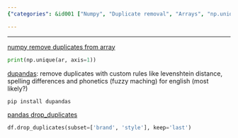 ```yaml
---
{"categories": &id001 ["Numpy", "Duplicate removal", "Arrays", "np.unique()", "Pandas", "Drop_duplicates", "Dupandas"], "category": "Numpy", "date": "2022-09-17 06:49:15", "description": "This article explains how to remove duplicates from numpy arrays using np.unique(). Additionally, it provides resources on dupandas for custom rules and the pandas drop_duplicates function.", "tags": *id001, "title": "Numpy And Pandas Deduplication"}

---
```


------

[numpy remove duplicates from array](https://datascienceparichay.com/article/numpy-remove-duplicates-from-array/#:~:text=Use%20the%20np.unique%20%28%29%20function%20to%20remove%20duplicates,remove%20duplicate%20columns%20from%20a%202-D%20Numpy%20array.)

```python
print(np.unique(ar, axis=1))

```

[dupandas](https://pypi.org/project/dupandas/#:~:text=dupandas%20is%20a%20python%20package%20to%20perform%20data,Matchers%20that%20can%20handle%20spelling%20differences%20and%20phonetics.): remove duplicates with custom rules like levenshtein distance, spelling differences and phonetics (fuzzy maching) for english (most likely?)

```bash
pip install dupandas

```

[pandas drop_duplicates](https://pandas.pydata.org/pandas-docs/stable/reference/api/pandas.DataFrame.drop_duplicates.html)

```python
df.drop_duplicates(subset=['brand', 'style'], keep='last')

```

